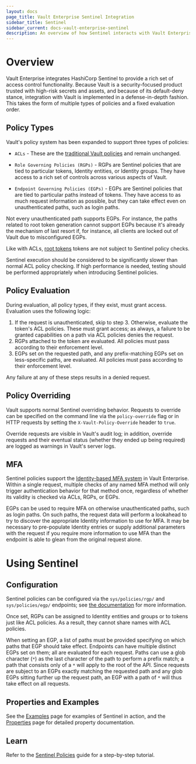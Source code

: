 ```yaml
---
layout: docs
page_title: Vault Enterprise Sentinel Integration
sidebar_title: Sentinel
sidebar_current: docs-vault-enterprise-sentinel
description: An overview of how Sentinel interacts with Vault Enterprise.
---
```


# Overview

Vault Enterprise integrates HashiCorp Sentinel to provide a rich set of access
control functionality. Because Vault is a security-focused product trusted with
high-risk secrets and assets, and because of its default-deny stance,
integration with Vault is implemented in a defense-in-depth fashion. This takes
the form of multiple types of policies and a fixed evaluation order.

## Policy Types

Vault's policy system has been expanded to support three types of policies:

- `ACLs` - These are the [traditional Vault
  policies](/docs/concepts/policies.html) and remain unchanged.

- `Role Governing Policies (RGPs)` - RGPs are Sentinel policies that are tied
  to particular tokens, Identity entities, or Identity groups. They have access
  to a rich set of controls across various aspects of Vault.

- `Endpoint Governing Policies (EGPs)` - EGPs are Sentinel policies that are
  tied to particular paths instead of tokens. They have access to as much
  request information as possible, but they can take effect even on
  unauthenticated paths, such as login paths.

Not every unauthenticated path supports EGPs. For instance, the paths related
to root token generation cannot support EGPs because it's already the mechanism
of last resort if, for instance, all clients are locked out of Vault due to
misconfigured EGPs.

Like with ACLs, [root tokens](/docs/concepts/tokens.html#root-tokens) tokens
are not subject to Sentinel policy checks.

Sentinel execution should be considered to be significantly slower than normal
ACL policy checking. If high performance is needed, testing should be performed
appropriately when introducing Sentinel policies.

## Policy Evaluation

During evaluation, all policy types, if they exist, must grant access.
Evaluation uses the following logic:

1. If the request is unauthenticated, skip to step 3. Otherwise, evaluate the
   token's ACL policies. These must grant access; as always, a failure to be
   granted capabilities on a path via ACL policies denies the request.
2. RGPs attached to the token are evaluated. All policies must pass according
   to their enforcement level.
3. EGPs set on the requested path, and any prefix-matching EGPs set on
   less-specific paths, are evaluated. All policies must pass according to
   their enforcement level.

Any failure at any of these steps results in a denied request.

## Policy Overriding

Vault supports normal Sentinel overriding behavior. Requests to override can be
specified on the command line via the `policy-override` flag or in HTTP
requests by setting the `X-Vault-Policy-Override` header to `true`.

Override requests are visible in Vault's audit log; in addition, override
requests and their eventual status (whether they ended up being required) are
logged as warnings in Vault's server logs.

## MFA

Sentinel policies support the [Identity-based MFA
system](/docs/enterprise/mfa/index.html) in Vault Enterprise.  Within a single
request, multiple checks of any named MFA method will only trigger
authentication behavior for that method once, regardless of whether its
validity is checked via ACLs, RGPs, or EGPs.

EGPs can be used to require MFA on otherwise unauthenticated paths, such as
login paths. On such paths, the request data will perform a lookahead to try to
discover the appropriate Identity information to use for MFA. It may be
necessary to pre-populate Identity entries or supply additional parameters with
the request if you require more information to use MFA than the endpoint is
able to glean from the original request alone.

# Using Sentinel

## Configuration

Sentinel policies can be configured via the `sys/policies/rgp/` and
`sys/policies/egp/` endpoints; see [the
documentation](/api/system/policies.html) for more information.

Once set, RGPs can be assigned to Identity entities and groups or to tokens
just like ACL policies. As a result, they cannot share names with ACL policies.

When setting an EGP, a list of paths must be provided specifying on which paths
that EGP should take effect. Endpoints can have multiple distinct EGPs set on
them; all are evaluated for each request. Paths can use a glob character (`*`)
as the last character of the path to perform a prefix match; a path that
consists only of a `*` will apply to the root of the API. Since requests are
subject to an EGPs exactly matching the requested path and any glob EGPs
sitting further up the request path, an EGP with a path of `*` will thus take
effect on all requests.

## Properties and Examples

See the [Examples](/docs/enterprise/sentinel/examples.html) page for examples
of Sentinel in action, and the
[Properties](/docs/enterprise/sentinel/properties.html) page for detailed
property documentation.

## Learn

Refer to the [Sentinel Policies](https://learn.hashicorp.com/vault/identity-access-management/iam-sentinel)
guide for a step-by-step tutorial.
